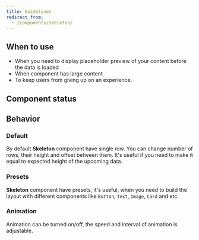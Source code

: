 ```yaml
---
title: Guidelines
redirect_from:
  - /components/skeleton/
---
```


<ReactExample exampleId="Skeleton-default" />

## When to use

- When you need to display placeholder preview of your content before the data is loaded
- When component has large content
- To keep users from giving up on an experience.

## Component status

<ComponentStatus component="Skeleton" />

## Behavior

### Default

By default **Skeleton** component have single row.
You can change number of rows, their height and offset between them. It's useful if you need to make it equal to expected height of the upcoming data.

### Presets

**Skeleton** component have presets, it's useful, when you need to build the layout with different components like `Button`, `Text`, `Image`, `Card` and etc.

<ReactExample exampleId="Skeleton-presets" />

### Animation

Animation can be turned on/off, the speed and interval of animation is adjustable.

<ReactExample exampleId="Skeleton-animation" />
